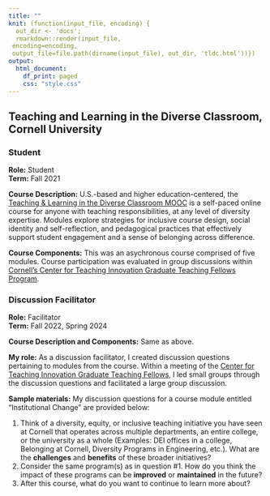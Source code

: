 ```yaml
---
title: ""
knit: (function(input_file, encoding) {
  out_dir <- 'docs';
  rmarkdown::render(input_file,
 encoding=encoding,
 output_file=file.path(dirname(input_file), out_dir, 'tldc.html'))})
output:
  html_document:
    df_print: paged
    css: "style.css"
---
```


## Teaching and Learning in the Diverse Classroom, Cornell University

### Student

**Role:** Student    
**Term:** Fall 2021    

</div>

\noindent
**Course Description:** U.S.-based and higher education-centered, the [Teaching \& Learning in the Diverse Classroom MOOC](https://teaching.cornell.edu/tldc-mooc) is a self-paced online course for anyone with teaching responsibilities, at any level of diversity expertise. Modules explore strategies for inclusive course design, social identity and self-reflection, and pedagogical practices that effectively support student engagement and a sense of belonging across difference.

\vspace{1em}

\noindent
**Course Components:** This was an asychronous course comprised of five modules. Course participation was evaluated in group discussions within [Cornell's Center for Teaching Innovation Graduate Teaching Fellows Program](https://teaching.cornell.edu/cti-graduate-teaching-fellowship).


### Discussion Facilitator

**Role:** Facilitator    
**Term:** Fall 2022, Spring 2024    

</div>

\noindent
**Course Description and Components:** Same as above.

\vspace{1em}

\noindent
**My role:** As a discussion facilitator, I created discussion questions pertaining to modules from the course. Within a meeting of the [Center for Teaching Innovation Graduate Teaching Fellows](https://teaching.cornell.edu/cti-graduate-teaching-fellowship), I led small groups through the discussion questions and facilitated a large group discussion.

\vspace{1em}

\noindent
**Sample materials:** My discussion questions for a course module entitled "Institutional Change" are provided below:   

1. Think of a diversity, equity, or inclusive teaching initiative you have seen at Cornell that operates across multiple departments, an entire college, or the university as a whole (Examples: DEI offices in a college, Belonging at Cornell, Diversity Programs in Engineering, etc.). What are the **challenges** and **benefits** of these broader initiatives?  
2. Consider the same program(s) as in question #1. How do you think the impact of these programs can be **improved** or **maintained** in the future?   
3. After this course, what do you want to continue to learn more about?